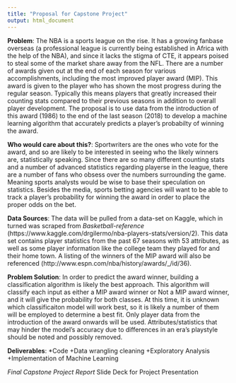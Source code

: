 ```yaml
---
title: "Proposal for Capstone Project"
output: html_document
---
```

**Problem**: The NBA is a sports league on the rise. It has a growing fanbase overseas (a professional league is currently being established in Africa with the help of the NBA), and since it lacks the stigma of CTE, it appears poised to steal some of the market share away from the NFL. There are a number of awards given out at the end of each season for various accomplishments, including the most improved player award (MIP). This award is given to the player who has shown the most progress during the regular season. Typically this means players that greatly increased their counting stats compared to their previous seasons in addition to overall player development. The proposal is to use data from the introduction of this award (1986) to the end of the last season (2018) to develop a machine learning algorithm that accurately predicts a player's probabilty of winning the award.

**Who would care about this?**: Sportwriters are the ones who vote for the award, and so are likely to be interested in seeing who the likely winners are, statistically speaking. Since there are so many different counting stats and a number of advanced statistics regarding playerse in the league, there are a number of fans who obsess over the numbers surrounding the game. Meaning sports analysts would be wise to base their speculation on statistics. Besides the media, sports betting agencies will want to be able to track a player's probability for winning the award in order to place the proper odds on the bet.

**Data Sources**: The data will be pulled from a data-set on Kaggle, which in turned was scraped from *Basketball-reference* (https://www.kaggle.com/drgilermo/nba-players-stats/version/2). This data set contains player statistics from the past 67 seasons with 53 attributes, as well as some player information like the college team they played for and their home town. A listing of the winners of the MIP award will also be referenced (http://www.espn.com/nba/history/awards/_/id/36).

**Problem Solution**: In order to predict the award winner, building a classification algorithm is likely the best approach. This algorithm will classify each input as either a MIP award winner or Not a MIP award winner, and it will give the probability for both classes. At this time, it is unknown which classificaiton model will work best, so it is likely a number of them will be employed to determine a best fit. Only player data from the introduction of the award onwards will be used. Attributes/statistics that may hinder the model's accuracy due to differences in an era's playstyle should be noted and possibly removed. 

**Deliverables**: 
  *Code
    +Data wrangling cleaning
    +Exploratory Analysis
    +Implementation of Machine Learning 
  
  *Final Capstone Project Report
  *Slide Deck for Project Presentation